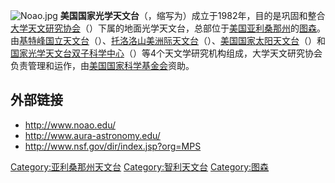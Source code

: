 [[File:Noao.jpg|thumb]]
'''美国国家光学天文台'''（{{lang|en|'''National Optical Astronomy Observatory'''}}，缩写为{{lang|en|'''NOAO'''}}）成立于1982年，目的是巩固和整合[[大学天文研究协会|大学天文研究协会]]（{{lang|en|AURA}}）下属的地面光学天文台，总部位于[[美国|美国]][[亚利桑那州|亚利桑那州]]的[[图森|图森]]。由[[基特峰国立天文台|基特峰国立天文台]]（{{lang|en|KPNO}}）、[[托洛洛山美洲际天文台|托洛洛山美洲际天文台]]（{{lang|en|CTIO}}）、[[美国国家太阳天文台|美国国家太阳天文台]]（{{lang|en|NSO}}）和[[国家光学天文台双子科学中心|国家光学天文台双子科学中心]]（{{lang|en|NGSC}}）等4个天文学研究机构组成，大学天文研究协会负责管理和运作，由[[美国国家科学基金会|美国国家科学基金会]]资助。

==外部链接==
*http://www.noao.edu/
*http://www.aura-astronomy.edu/{{dead link|date=2018年1月 |bot=InternetArchiveBot |fix-attempted=yes }}
*http://www.nsf.gov/dir/index.jsp?org=MPS

{{coord missing|Arizona}}

{{NOAO}}

{{Authority control}}
[[Category:亚利桑那州天文台|Category:亚利桑那州天文台]]
[[Category:智利天文台|Category:智利天文台]]
[[Category:图森|Category:图森]]